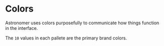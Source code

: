 

<Meta title="Design|Colors" />

# Colors

Astronomer uses colors purposefully to communicate how things function in the interface.

The `10` values in each pallete are the primary brand colors.

<Colors />
